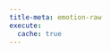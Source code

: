```yaml
---
title-meta: emotion-raw
execute:
  cache: true
---
```


<!-- <<PROMPT>>

Summarize and interpret these neuropsychological test scores as if you are an
experienced clinical neuropsychologist. For scores that are below average,
give a brief example of how this could impact the patient's daily life and functioning. Organize your
summary and interpretation from scores that are above average to below average to delineate
relative strengths and weaknesses. -->

<!-- ### Emotional/Behavioral/Personality -->

<!-- <<START>> -->
 
